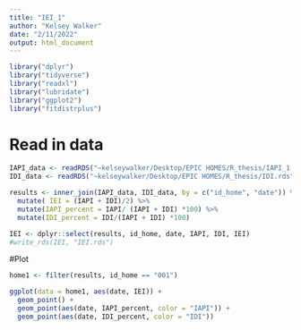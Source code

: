 ```yaml
---
title: "IEI_1"
author: "Kelsey Walker"
date: "2/11/2022"
output: html_document
---
```

```r
library("dplyr")
library("tidyverse")
library("readxl")
library("lubridate")
library("ggplot2")
library("fitdistrplus")
```

# Read in data
```r
IAPI_data <- readRDS("~kelseywalker/Desktop/EPIC HOMES/R_thesis/IAPI_1.rds") 
IDI_data <- readRDS("~kelseywalker/Desktop/EPIC HOMES/R_thesis/IDI.rds") 
```

```r
results <- inner_join(IAPI_data, IDI_data, by = c("id_home", "date")) %>%
  mutate( IEI = (IAPI + IDI)/2) %>%
  mutate(IAPI_percent = IAPI/ (IAPI + IDI) *100) %>%
  mutate(IDI_percent = IDI/(IAPI + IDI) *100)

IEI <- dplyr::select(results, id_home, date, IAPI, IDI, IEI)
#write_rds(IEI, "IEI.rds")
```

#Plot
```r
home1 <- filter(results, id_home == "001")

ggplot(data = home1, aes(date, IEI)) + 
  geom_point() +
  geom_point(aes(date, IAPI_percent, color = "IAPI")) + 
  geom_point(aes(date, IDI_percent, color = "IDI"))


```

